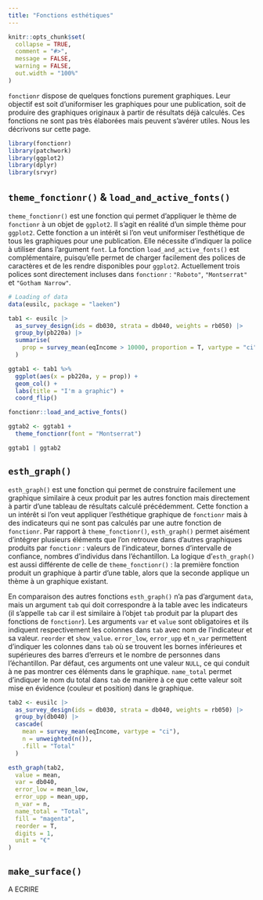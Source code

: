 ```yaml
---
title: "Fonctions esthétiques"
---
```


```r
knitr::opts_chunk$set(
  collapse = TRUE,
  comment = "#>",
  message = FALSE,
  warning = FALSE,
  out.width = "100%"
)
```

`fonctionr` dispose de quelques fonctions purement graphiques. Leur objectif est soit d'uniformiser les graphiques pour une publication, soit de produire des graphiques originaux à partir de résultats déjà calculés. Ces fonctions ne sont pas très élaborées mais peuvent s'avérer utiles. Nous les décrivons sur cette page.

```r
library(fonctionr)
library(patchwork)
library(ggplot2)
library(dplyr)
library(srvyr)
```

## `theme_fonctionr()` & `load_and_active_fonts()`

`theme_fonctionr()` est une fonction qui permet d'appliquer le thème de `fonctionr` à un objet de `ggplot2`. Il s'agit en réalité d'un simple thème pour `ggplot2`. Cette fonction a un intérêt si l'on veut uniformiser l'esthétique de tous les graphiques pour une publication. Elle nécessite d'indiquer la police à utiliser dans l'argument `font`. La fonction `load_and_active_fonts()` est complémentaire, puisqu'elle permet de charger facilement des polices de caractères et de les rendre disponibles pour `ggplot2`. Actuellement trois polices sont directement incluses dans `fonctionr` : `"Roboto"`, `"Montserrat"` et `"Gotham Narrow"`.

```r
# Loading of data
data(eusilc, package = "laeken")

tab1 <- eusilc |>
  as_survey_design(ids = db030, strata = db040, weights = rb050) |>
  group_by(pb220a) |>
  summarise(
    prop = survey_mean(eqIncome > 10000, proportion = T, vartype = "ci", na.rm = T)
  )

ggtab1 <- tab1 %>%
  ggplot(aes(x = pb220a, y = prop)) +
  geom_col() +
  labs(title = "I'm a graphic") +
  coord_flip()

fonctionr::load_and_active_fonts()

ggtab2 <- ggtab1 +
  theme_fonctionr(font = "Montserrat")

ggtab1 | ggtab2
```

## `esth_graph()`

`esth_graph()` est une fonction qui permet de construire facilement une graphique similaire à ceux produit par les autres fonction mais directement à partir d'une tableau de résultats calculé précédemment. Cette fonction a un intérêt si l'on veut appliquer l'esthétique graphique de `fonctionr` mais à des indicateurs qui ne sont pas calculés par une autre fonction de `fonctionr`. Par rapport à `theme_fonctionr()`, `esth_graph()` permet aisément d'intégrer plusieurs éléments que l'on retrouve dans d'autres graphiques produits par `fonctionr` : valeurs de l'indicateur, bornes d'intervalle de confiance, nombres d'individus dans l'échantillon. La logique d'`esth_graph()` est aussi différente de celle de `theme_fonctionr()` : la première fonction produit un graphique à partir d'une table, alors que la seconde applique un thème à un graphique existant.

En comparaison des autres fonctions `esth_graph()` n'a pas d'argument `data`, mais un argument `tab` qui doit correspondre à la table avec les indicateurs (il s'appelle `tab` car il est similaire à l'objet `tab` produit par la plupart des fonctions de `fonctionr`). Les arguments `var` et `value` sont obligatoires et ils indiquent respectivement les colonnes dans `tab` avec nom de l'indicateur et sa valeur. `reorder` et `show_value`. `error_low`, `error_upp` et `n_var` permettent d'indiquer les colonnes dans `tab` où se trouvent les bornes inférieures et supérieures des barres d'erreurs et le nombre de personnes dans l'échantillon. Par défaut, ces arguments ont une valeur `NULL`, ce qui conduit à ne pas montrer ces éléments dans le graphique. `name_total` permet d'indiquer le nom du total dans `tab` de manière à ce que cette valeur soit mise en évidence (couleur et position) dans le graphique.

```r
tab2 <- eusilc |>
  as_survey_design(ids = db030, strata = db040, weights = rb050) |>
  group_by(db040) |>
  cascade(
    mean = survey_mean(eqIncome, vartype = "ci"),
    n = unweighted(n()),
    .fill = "Total"
  )

esth_graph(tab2,
  value = mean,
  var = db040,
  error_low = mean_low,
  error_upp = mean_upp,
  n_var = n,
  name_total = "Total",
  fill = "magenta",
  reorder = T,
  digits = 1,
  unit = "€"
)
```

## `make_surface()`

A ECRIRE
